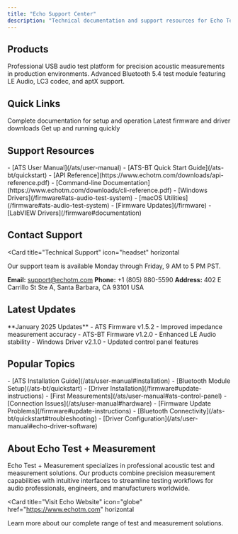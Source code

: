 ```yaml
---
title: "Echo Support Center"
description: "Technical documentation and support resources for Echo Test + Measurement products"
---
```


## Products

<Columns cols={2}>
  <Card
    title="ATS Audio Test System"
    icon="waveform-lines"
    href="/ats"
    horizontal
  >
    Professional USB audio test platform for precision acoustic measurements in production environments.
  </Card>
  <Card
    title="ATS-BT Bluetooth Module"
    icon="bluetooth"
    href="/ats-bt"
    horizontal
  >
    Advanced Bluetooth 5.4 test module featuring LE Audio, LC3 codec, and aptX support.
  </Card>
</Columns>

## Quick Links

<Columns cols={3}>
  <Card
    title="User Manuals"
    icon="book"
    href="/ats/user-manual"
  >
    Complete documentation for setup and operation
  </Card>
  <Card
    title="Firmware Updates"
    icon="download"
    href="/firmware"
  >
    Latest firmware and driver downloads
  </Card>
  <Card
    title="Quick Start Guides"
    icon="rocket"
    href="/ats-bt/quickstart"
  >
    Get up and running quickly
  </Card>
</Columns>

## Support Resources

<Columns cols={2}>
  <Card title="Technical Documentation">
    - [ATS User Manual](/ats/user-manual)
    - [ATS-BT Quick Start Guide](/ats-bt/quickstart)
    - [API Reference](https://www.echotm.com/downloads/api-reference.pdf)
    - [Command-line Documentation](https://www.echotm.com/downloads/cli-reference.pdf)
  </Card>
  <Card title="Software & Downloads">
    - [Windows Drivers](/firmware#ats-audio-test-system)
    - [macOS Utilities](/firmware#ats-audio-test-system)
    - [Firmware Updates](/firmware)
    - [LabVIEW Drivers](/firmware#documentation)
  </Card>
</Columns>

## Contact Support

<Card
  title="Technical Support"
  icon="headset"
  horizontal
>
  Our support team is available Monday through Friday, 9 AM to 5 PM PST.

  **Email:** support@echotm.com
  **Phone:** +1 (805) 880-5590
  **Address:** 402 E Carrillo St Ste A, Santa Barbara, CA 93101 USA
</Card>

## Latest Updates

<Info>
**January 2025 Updates**
- ATS Firmware v1.5.2 - Improved impedance measurement accuracy
- ATS-BT Firmware v1.2.0 - Enhanced LE Audio stability
- Windows Driver v2.1.0 - Updated control panel features
</Info>

## Popular Topics

<Columns cols={2}>
  <Card title="Getting Started">
    - [ATS Installation Guide](/ats/user-manual#installation)
    - [Bluetooth Module Setup](/ats-bt/quickstart)
    - [Driver Installation](/firmware#update-instructions)
    - [First Measurements](/ats/user-manual#ats-control-panel)
  </Card>
  <Card title="Troubleshooting">
    - [Connection Issues](/ats/user-manual#hardware)
    - [Firmware Update Problems](/firmware#update-instructions)
    - [Bluetooth Connectivity](/ats-bt/quickstart#troubleshooting)
    - [Driver Configuration](/ats/user-manual#echo-driver-software)
  </Card>
</Columns>

## About Echo Test + Measurement

Echo Test + Measurement specializes in professional acoustic test and measurement solutions. Our products combine precision measurement capabilities with intuitive interfaces to streamline testing workflows for audio professionals, engineers, and manufacturers worldwide.

<Card
  title="Visit Echo Website"
  icon="globe"
  href="https://www.echotm.com"
  horizontal
>
  Learn more about our complete range of test and measurement solutions.
</Card>